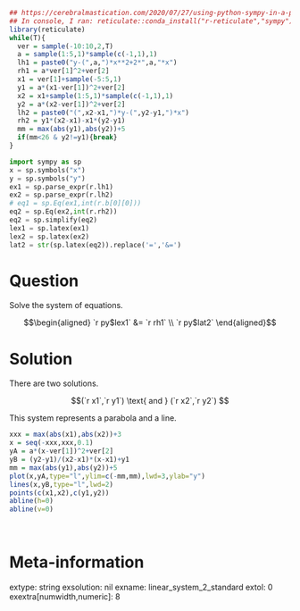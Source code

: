 ```r
## https://cerebralmastication.com/2020/07/27/using-python-sympy-in-a-python-code-chunk-in-rmarkdown/
## In console, I ran: reticulate::conda_install("r-reticulate","sympy")## In console, I ran: reticulate::conda_install("r-reticulate","matplotlib")
library(reticulate)
while(T){
  ver = sample(-10:10,2,T)
  a = sample(1:5,1)*sample(c(-1,1),1)
  lh1 = paste0("y-(",a,")*x**2+2*",a,"*x")
  rh1 = a*ver[1]^2+ver[2]
  x1 = ver[1]+sample(-5:5,1)
  y1 = a*(x1-ver[1])^2+ver[2]
  x2 = x1+sample(1:5,1)*sample(c(-1,1),1)
  y2 = a*(x2-ver[1])^2+ver[2]
  lh2 = paste0("(",x2-x1,")*y-(",y2-y1,")*x")
  rh2 = y1*(x2-x1)-x1*(y2-y1)
  mm = max(abs(y1),abs(y2))+5
  if(mm<26 & y2!=y1){break}
}
```

```python
import sympy as sp
x = sp.symbols("x")
y = sp.symbols("y")
ex1 = sp.parse_expr(r.lh1)
ex2 = sp.parse_expr(r.lh2)
# eq1 = sp.Eq(ex1,int(r.b[0][0]))
eq2 = sp.Eq(ex2,int(r.rh2))
eq2 = sp.simplify(eq2)
lex1 = sp.latex(ex1)
lex2 = sp.latex(ex2)
lat2 = str(sp.latex(eq2)).replace('=','&=')
```

Question
========

Solve the system of equations.

$$\begin{aligned}
`r py$lex1` &= `r rh1` \\
`r py$lat2`
\end{aligned}$$


Solution
========

There are two solutions.

$$(`r x1`,`r y1`) \text{ and } (`r x2`,`r y2`) $$

This system represents a parabola and a line.

```r
xxx = max(abs(x1),abs(x2))+3
x = seq(-xxx,xxx,0.1)
yA = a*(x-ver[1])^2+ver[2]
yB = (y2-y1)/(x2-x1)*(x-x1)+y1
mm = max(abs(y1),abs(y2))+5
plot(x,yA,type="l",ylim=c(-mm,mm),lwd=3,ylab="y")
lines(x,yB,type="l",lwd=2)
points(c(x1,x2),c(y1,y2))
abline(h=0)
abline(v=0)
```
\


Meta-information
============
extype: string
exsolution: nil
exname: linear_system_2_standard
extol: 0
exextra[numwidth,numeric]: 8
